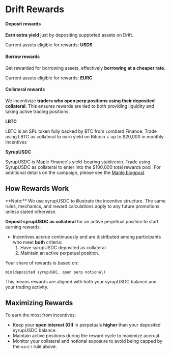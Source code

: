 
# Drift Rewards

#### Deposit rewards
**Earn extra yield** just by depositing supported assets on Drift.

Current assets eligible for rewards: **USDS**

#### Borrow rewards
Get rewarded for borrowing assets, effectively **borrowing at a cheaper rate.**

Current assets eligible for rewards: **EURC**

#### Collateral rewards
We incentivize **traders who open perp positions using their deposited collateral**. This ensures rewards are tied to both providing liquidity and taking active trading positions.

**LBTC**

LBTC is an SPL token fully backed by BTC from Lombard Finance.
Trade using LBTC as collateral to earn yield on Bitcoin + up to $20,000 in monthly incentives

**SyrupUSDC**

SyrupUSDC is Maple Finance's yield-bearing stablecoin. Trade using SyrupUSDC as collateral to enter into the $100,000 total rewards pool.
For additional details on the campaign, please see the [Maple blogpost](https://maple.finance/insights/syrupusdc-drift-protocol-perps-collateral-yield-bearing-margin)

## How Rewards Work

<Callout type="warning" emoji="⚠️">
**Note:** We use syrupUSDC to illustrate the incentive structure. The same rules, mechanics, and reward calculations apply to any future promotions unless stated otherwise.
</Callout>

**Deposit syrupUSDC as collateral** for an active perpetual position to start earning rewards.

- Incentives accrue continuously and are distributed among participants who meet **both** criteria:
  1. Have syrupUSDC deposited as collateral.
  2. Maintain an active perpetual position.

Your share of rewards is based on:

```
min(deposited syrupUSDC, open perp notional)
```

This means rewards are aligned with both your syrupUSDC balance and your trading activity.

## Maximizing Rewards

To earn the most from incentives:

- Keep your **open interest (OI)** in perpetuals **higher** than your deposited syrupUSDC balance.
- Maintain active positions during the reward cycle to maximize accrual.
- Monitor your collateral and notional exposure to avoid being capped by the `min()` rule above.
